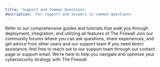 ```yaml
---
title: 'Support and Common Questions'
description: 'For support and answers to common questions'
---
```


<CardGroup cols={2}>
<Card title="Documentation" icon="icon-name" horizontal>
  Refer to our comprehensive guides and tutorials that walk you through deployment, integration, and utilizing all features of The Firewall
</Card>
<Card title="Community Support" icon="icon-name" horizontal>
 Join our community forums where you can ask questions, share experiences, and get advice from other users and our support team
</Card>
<Card title="Contact Us" icon="icon-name" horizontal>
 If you need direct assistance, feel free to reach out to our support team through our contact page or support email. We're here to help you navigate and optimize your cybersecurity strategy with The Firewall
</Card>
</CardGroup>

